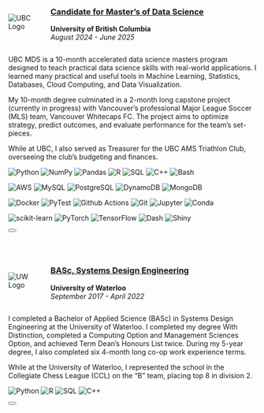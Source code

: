 ::: {.cell .hover-box}
:::{.row style="display: flex; justify-content: center; align-items: center;"}
:::{.column width=10%}
<img alt="UBC Logo" src="../img/ubc-logo.jpg" style="max-width: 100%; height: auto;">
:::

:::{.column width=1%}
<!-- empty column to create gap -->
:::

:::{.column width=80%}
### [Candidate for Master's of Data Science](https://masterdatascience.ubc.ca/)
**University of British Columbia** \
_August 2024 - June 2025_
:::
:::

<div id="ed1-content" class="collapse">
UBC MDS is a 10-month accelerated data science masters program designed to teach practical data science skills with real-world applications. I learned many practical and useful tools in Machine Learning, Statistics, Databases, Cloud Computing, and Data Visualization.

My 10-month degree culminated in a 2-month long capstone project (currently in progress) with Vancouver's professional Major League Soccer (MLS) team, Vancouver Whitecaps FC. The project aims to optimize strategy, predict outcomes, and evaluate performance for the team's set-pieces.

While at UBC, I also served as Treasurer for the UBC AMS Triathlon Club, overseeing the club's budgeting and finances.

![Python](https://img.shields.io/badge/Python-FFD43B?style=for-the-badge&logo=python&logoColor=blue)
![NumPy](https://img.shields.io/badge/Numpy-777BB4?style=for-the-badge&logo=numpy&logoColor=white)
![Pandas](https://img.shields.io/badge/Pandas-2C2D72?style=for-the-badge&logo=pandas&logoColor=white)
![R](https://img.shields.io/badge/R-276DC3?style=for-the-badge&logo=r&logoColor=white)
![SQL](https://img.shields.io/badge/SQL-black?style=for-the-badge&)
![C++](https://img.shields.io/badge/C%2B%2B-00599C?style=for-the-badge&logo=c%2B%2B&logoColor=white)
![Bash](https://img.shields.io/badge/Bash-4EAA25?style=for-the-badge&logo=gnubash&logoColor=white)

![AWS](https://img.shields.io/badge/AWS-FF9900?style=for-the-badge&logo=amazonwebservices&logoColor=white)
![MySQL](https://img.shields.io/badge/MySQL-005C84?style=for-the-badge&logo=mysql&logoColor=white)
![PostgreSQL](https://img.shields.io/badge/PostgreSQL-316192?style=for-the-badge&logo=postgresql&logoColor=white)
![DynamoDB](https://img.shields.io/badge/Amazon%20DynamoDB-4053D6?style=for-the-badge&logo=Amazon%20DynamoDB&logoColor=white)
![MongoDB](https://img.shields.io/badge/MongoDB-4EA94B?style=for-the-badge&logo=mongodb&logoColor=white)

![Docker](https://img.shields.io/badge/Docker-2CA5E0?style=for-the-badge&logo=docker&logoColor=white)
![PyTest](https://img.shields.io/badge/PyTest-F2F4F9?style=for-the-badge&logo=Pytest&logoColor=black)
![Github Actions](https://img.shields.io/badge/Github%20Actions-282a2e?style=for-the-badge&logo=githubactions&logoColor=367cfe)
![Git](https://img.shields.io/badge/GIT-E44C30?style=for-the-badge&logo=git&logoColor=white)
![Jupyter](https://img.shields.io/badge/Jupyter-F37626.svg?&style=for-the-badge&logo=Jupyter&logoColor=white)
![Conda](https://img.shields.io/badge/conda-342B029.svg?&style=for-the-badge&logo=anaconda&logoColor=white)

![scikit-learn](https://img.shields.io/badge/scikit_learn-F7931E?style=for-the-badge&logo=scikit-learn&logoColor=white)
![PyTorch](https://img.shields.io/badge/PyTorch-EE4C2C?style=for-the-badge&logo=pytorch&logoColor=white)
![TensorFlow](https://img.shields.io/badge/TensorFlow-FF6F00?style=for-the-badge&logo=tensorflow&logoColor=white)
![Dash](https://img.shields.io/badge/Plotly_Dash-F2F4F9?style=for-the-badge&logo=plotly&logoColor=black)
![Shiny](https://img.shields.io/badge/Shiny-276DC3?style=for-the-badge&logo=shiny&logoColor=white)
</div>

<button class="btn btn-primary toggle-collapse" data-bs-toggle="collapse" data-bs-target="#ed1-content"></button>
:::

&nbsp;

::: {.cell .hover-box}
:::{.row style="display: flex; justify-content: center; align-items: center;"}
:::{.column width=10%}
<img alt="UW Logo" src="../img/UW-logo.jpg" style="max-width: 100%; height: auto;">
:::

:::{.column width=1%}
<!-- empty column to create gap -->
:::

:::{.column width=80%}
### [BASc, Systems Design Engineering](https://uwaterloo.ca/systems-design-engineering/)
**University of Waterloo** \
_September 2017 - April 2022_
:::
:::

<div id="ed2-content" class="collapse">
I completed a Bachelor of Applied Science (BASc) in Systems Design Engineering at the University of Waterloo. I completed my degree With Distinction, completed a Computing Option and Management Sciences Option, and achieved Term Dean's Honours List twice. During my 5-year degree, I also completed six 4-month long co-op work experience terms.

While at the University of Waterloo, I represented the school in the Collegiate Chess League (CCL) on the "B" team, placing top 8 in division 2.

![Python](https://img.shields.io/badge/Python-FFD43B?style=for-the-badge&logo=python&logoColor=blue)
![R](https://img.shields.io/badge/R-276DC3?style=for-the-badge&logo=r&logoColor=white)
![SQL](https://img.shields.io/badge/SQL-black?style=for-the-badge&)
![C++](https://img.shields.io/badge/C%2B%2B-00599C?style=for-the-badge&logo=c%2B%2B&logoColor=white)
</div>

<button class="btn btn-primary toggle-collapse" data-bs-toggle="collapse" data-bs-target="#ed2-content"></button>
:::